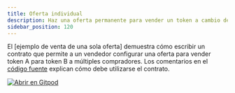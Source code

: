 ```yaml
---
title: Oferta individual
description: Haz una oferta permanente para vender un token a cambio de otro token.
sidebar_position: 120
---
```


<head>
  <title>
    {`Make a standing offer to sell a token in exchange for another token.`}
  </title>
  <meta charSet="utf-8" />
  <meta
    property="og:title"
    content="Make a standing offer to sell a token in exchange for another token."
  />
  <meta
    property="og:description"
    content="Escribe un contrato inteligente que permita a un vendedor configurar una oferta para vender un token por otro a varios compradores."
  />
</head>

El [ejemplo de venta de una sola oferta] demuestra cómo escribir un contrato que permite a un vendedor configurar una oferta para vender token A para token B a múltiples compradores. Los comentarios en el [código fuente] explican cómo debe utilizarse el contrato.

[![Abrir en Gitpod](https://gitpod.io/button/open-in-gitpod.svg)][oigp]

[oigp]: https://gitpod.io/#https://github.com/stellar/soroban-examples/tree/v20.0.0
[ejemplo de venta de ofertas individuales]: https://github.com/stellar/soroban-examples/tree/v20.0.0/single_offer
[código fuente]: https://github.com/stellar/soroban-examples/blob/v20.0.0/single_offer/src/lib.rs
